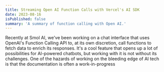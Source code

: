 ```yaml
---
title: Streaming Open AI Function Calls with Vercel's AI SDK
date: 2023-08-16
isPublished: false
summary: 'A summary of function calling with Open AI.'
---
```


Recently at Smol AI, we've been working on a chat interface that uses OpenAI's Function Calling API to, at its own discretion, call functions to fetch data to enrich its responses. It's a cool feature that opens up a lot of possibilities for AI-powered chatbots, but working with it is not without its challenges. One of the hazards of working on the bleeding edge of AI tech is that the documentation is often a work-in-progress